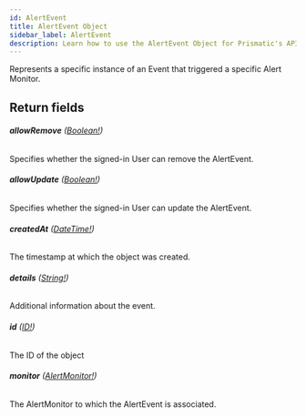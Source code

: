```yaml
---
id: AlertEvent
title: AlertEvent Object
sidebar_label: AlertEvent
description: Learn how to use the AlertEvent Object for Prismatic's API.
---
```


Represents a specific instance of an Event that triggered a specific Alert
Monitor.

## Return fields

###### <b>allowRemove</b> ([Boolean!](api/schema/scalar/Boolean.mdx))

Specifies whether the signed-in User can remove the AlertEvent.

###### <b>allowUpdate</b> ([Boolean!](api/schema/scalar/Boolean.mdx))

Specifies whether the signed-in User can update the AlertEvent.

###### <b>createdAt</b> ([DateTime!](api/schema/scalar/DateTime.mdx))

The timestamp at which the object was created.

###### <b>details</b> ([String!](api/schema/scalar/String.mdx))

Additional information about the event.

###### <b>id</b> ([ID!](api/schema/scalar/ID.mdx))

The ID of the object

###### <b>monitor</b> ([AlertMonitor!](api/schema/object/AlertMonitor.mdx))

The AlertMonitor to which the AlertEvent is associated.
